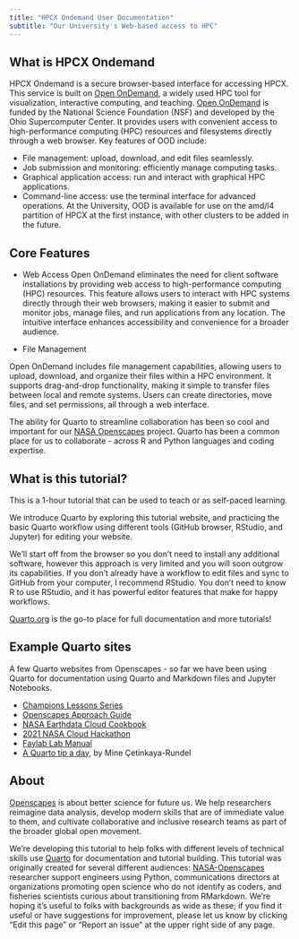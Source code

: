 ```yaml
---
title: "HPCX Ondemand User Documentation"
subtitle: "Our University's Web-based access to HPC"
---
```


## What is HPCX Ondemand {#introduction}

HPCX Ondemand is a secure browser-based interface for accessing HPCX. This service is built on [Open OnDemand](https://openondemand.org), a widely used HPC tool for visualization, interactive computing, and teaching. [Open OnDemand](https://openondemand.org) is funded by the National Science Foundation (NSF) and developed by the Ohio Supercomputer Center. It provides users with convenient access to high-performance computing (HPC) resources and filesystems directly through a web browser. Key features of OOD include:

- File management: upload, download, and edit files seamlessly.
- Job submission and monitoring: efficiently manage computing tasks.
- Graphical application access: run and interact with graphical HPC applications.
- Command-line access: use the terminal interface for advanced operations.
At the University, OOD is available for use on the amd/l4 partition of HPCX at the first instance, with other clusters to be added in the future.

## Core Features

- Web Access
Open OnDemand eliminates the need for client software installations by providing web access to high-performance computing (HPC) resources. This feature allows users to interact with HPC systems directly through their web browsers, making it easier to submit and monitor jobs, manage files, and run applications from any location. The intuitive interface enhances accessibility and convenience for a broader audience.

- File Management

Open OnDemand includes file management capabilities, allowing users to upload, download, and organize their files within a HPC environment. It supports drag-and-drop functionality, making it simple to transfer files between local and remote systems. Users can create directories, move files, and set permissions, all through a web interface. 
 

The ability for Quarto to streamline collaboration has been so cool and important for our [NASA Openscapes](https://nasa-openscapes.github.io/) project. Quarto has been a common place for us to collaborate - across R and Python languages and coding expertise. 

## What is this tutorial?

This is a 1-hour tutorial that can be used to teach or as self-paced learning. 

We introduce Quarto by exploring this tutorial website, and practicing the basic Quarto workflow using different tools (GitHub browser, RStudio, and Jupyter) for editing your website.

We'll start off from the browser so you don't need to install any additional software, however this approach is very limited and you will soon outgrow its capabilities. If you don't already have a workflow to edit files and sync to GitHub from your computer, I recommend RStudio. You don't need to know R to use RStudio, and it has powerful editor features that make for happy workflows.

[Quarto.org](https://quarto.org) is the go-to place for full documentation and more tutorials! 

## Example Quarto sites

A few Quarto websites from Openscapes - so far we have been using Quarto for documentation using Quarto and Markdown files and Jupyter Notebooks.

-   [Champions Lessons Series](https://openscapes.github.io/series)
-   [Openscapes Approach Guide](https://openscapes.github.io/approach-guide/)
-   [NASA Earthdata Cloud Cookbook](https://nasa-openscapes.github.io/earthdata-cloud-cookbook/)
-   [2021 NASA Cloud Hackathon](https://nasa-openscapes.github.io/2021-Cloud-Hackathon/)
-   [Faylab Lab Manual](https://thefaylab.github.io/lab-manual/)
-   [A Quarto tip a day](https://mine-cetinkaya-rundel.github.io/quarto-tip-a-day/), by Mine Çetinkaya-Rundel

## About

[Openscapes](https://openscapes.org) is about better science for future us. We help researchers reimagine data analysis, develop modern skills that are of immediate value to them, and cultivate collaborative and inclusive research teams as part of the broader global open movement.

We're developing this tutorial to help folks with different levels of technical skills use [Quarto](https://quarto.org) for documentation and tutorial building. This tutorial was originally created for several different audiences: [NASA-Openscapes](https://nasa-openscapes.github.io) researcher support engineers using Python, communications directors at organizations promoting open science who do not identify as coders, and fisheries scientists curious about transitioning from RMarkdown. We're hoping it's useful to folks with backgrounds as wide as these; if you find it useful or have suggestions for improvement, please let us know by clicking "Edit this page" or "Report an issue" at the upper right side of any page.

